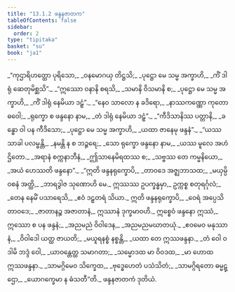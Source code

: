 ```yaml
---
title: "13.1.2 ဖန္ဒနဇာတက"
tableOfContents: false
sidebar:
  order: 2
type: "tipitaka"
basket: "su"
book: "ja1"
---
```



<DynamicBreadcrumb />

<Division number="14" book="ja1" e="ch" v="22" p="259">

<Paragraph number="2398" type="verses" book="ja1">
_“ကုဌာရိဟတ္ထော ပုရိသော,_  
_ဝနမောဂယှ တိဋ္ဌသိ;_  
_ပုဋ္ဌော မေ သမ္မ အက္ခာဟိ,_  
_ကိံ ဒါရုံ ဆေတုမိစ္ဆသိ”._  

</Paragraph>

</Division>
<Division number="15" book="ja1" e="ch" v="22" p="259">

<Paragraph number="2399" type="verses" book="ja1">
_“ဣဿော ဝနာနိ စရသိ,_  
_သမာနိ ဝိသမာနိ စ;_  
_ပုဋ္ဌော မေ သမ္မ အက္ခာဟိ,_  
_ကိံ ဒါရုံ နေမိယာ ဒဠှံ”._  

</Paragraph>

</Division>
<Division number="16" book="ja1" e="ch" v="22" p="259">

<Paragraph number="2400" type="verses" book="ja1">
_“နေဝ သာလော န ခဒိရော,_  
_နာဿကဏ္ဏော ကုတော ဓဝေါ;_  
_ရုက္ခော စ ဖန္ဒနော နာမ,_  
_တံ ဒါရုံ နေမိယာ ဒဠှံ”._  

</Paragraph>

</Division>
<Division number="17" book="ja1" e="ch" v="22" p="259">

<Paragraph number="2401" type="verses" book="ja1">
_“ကီဒိသာနိဿ ပတ္တာနိ,_  
_ခန္ဓော ဝါ ပန ကီဒိသော;_  
_ပုဋ္ဌော မေ သမ္မ အက္ခာဟိ,_  
_ယထာ ဇာနေမု ဖန္ဒနံ”._  

</Paragraph>

</Division>
<Division number="18" book="ja1" e="ch" v="22" p="259">

<Paragraph number="2402" type="verses" book="ja1">
_“ယဿ သာခါ ပလမ္ဗန္တိ,_  
_နမန္တိ န စ ဘဉ္ဇရေ;_  
_သော ရုက္ခော ဖန္ဒနော နာမ,_  
_ယဿ မူလေ အဟံ ဌိတော._  

</Paragraph>

</Division>
<Division number="19" book="ja1" e="ch" v="22" p="259">

<Paragraph number="2403" type="verses" book="ja1">
_အရာနံ စက္ကနာဘီနံ,_  
_ဤသာနေမိရထဿ စ;_  
_သဗ္ဗဿ တေ ကမ္မနိယော,_  
_အယံ ဟေဿတိ ဖန္ဒနော”._  

</Paragraph>

</Division>
<Division number="20" book="ja1" e="ch" v="22" p="259">

<Paragraph number="2404" type="verses" book="ja1">
_“ဣတိ ဖန္ဒနရုက္ခောပိ,_  
_တာဝဒေ အဇ္ဈဘာသထ;_  
_မယှမ္ပိ ဝစနံ အတ္ထိ,_  
_ဘာရဒွါဇ သုဏောဟိ မေ._  

</Paragraph>

</Division>
<Division number="21" book="ja1" e="ch" v="22" p="259">

<Paragraph number="2405" book="ja1">
ဣဿဿ ဥပက္ခန္ဓမှာ,_  
ဥက္ကစ္စ စတုရင်္ဂုလံ;_  
_တေန နေမိံ ပသာရေသိ,_  
_ဧဝံ ဒဠှတရံ သိယာ._  

</Paragraph>

</Division>
<Division number="22" book="ja1" e="ch" v="22" p="259">

<Paragraph number="2406" book="ja1">
ဣတိ ဖန္ဒနရုက္ခောပိ,_  
_ဝေရံ အပ္ပေသိ တာဝဒေ;_  
_ဇာတာနဉ္စ အဇာတာနံ,_  
ဣဿာနံ ဒုက္ခမာဝဟိ._  

</Paragraph>

</Division>
<Division number="23" book="ja1" e="ch" v="22" p="260">

<Paragraph number="2407" book="ja1">
ဣစ္စေဝံ ဖန္ဒနော ဣဿံ,_  
ဣဿော စ ပန ဖန္ဒနံ;_  
_အညမညံ ဝိဝါဒေန,_  
_အညမညမဃာတယုံ._  

</Paragraph>

</Division>
<Division number="24" book="ja1" e="ch" v="22" p="260">

<Paragraph number="2408" type="verses" book="ja1">
_ဧဝမေဝ မနုဿာနံ,_  
_ဝိဝါဒေါ ယတ္ထ ဇာယတိ;_  
_မယူရနစ္စံ နစ္စန္တိ,_  
_ယထာ တေ ဣဿဖန္ဒနာ._  

</Paragraph>

</Division>
<Division number="25" book="ja1" e="ch" v="22" p="260">

<Paragraph number="2409" type="verses" book="ja1">
_တံ ဝေါ ဝဒါမိ ဘဒ္ဒံ ဝေါ,_  
_ယာဝန္တေတ္ထ သမာဂတာ;_  
_သမ္မောဒထ မာ ဝိဝဒထ,_  
_မာ ဟောထ ဣဿဖန္ဒနာ._  

</Paragraph>

</Division>
<Division number="26" book="ja1" e="ch" v="22" p="260">

<Paragraph number="2410" type="verses" book="ja1">
_သာမဂ္ဂိမေဝ သိက္ခေထ,_  
_ဗုဒ္ဓေဟေတံ ပသံသိတံ;_  
_သာမဂ္ဂိရတော ဓမ္မဋ္ဌော,_  
_ယောဂက္ခေမာ န ဓံသတီ”တိ._  


</Paragraph>
</Division>

<Paragraph number="2411" type="center" book="ja1">
ဖန္ဒနဇာတကံ ဒုတိယံ.
</Paragraph>
